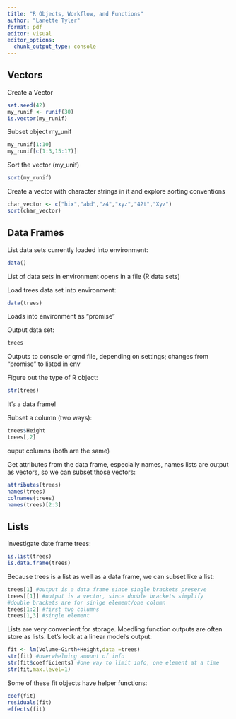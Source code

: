 ```yaml
---
title: "R Objects, Workflow, and Functions"
author: "Lanette Tyler"
format: pdf
editor: visual
editor_options: 
  chunk_output_type: console
---
```


## Vectors

Create a Vector

```r
set.seed(42)
my_runif <- runif(30)
is.vector(my_runif)
```

Subset object my_unif

```r
my_runif[1:10]
my_runif[c(1:3,15:17)]
```

Sort the vector (my_unif)

```r
sort(my_runif)
```

Create a vector with character strings in it and explore sorting conventions

```r
char_vector <- c("hix","abd","z4","xyz","42t","Xyz")
sort(char_vector)
```

## Data Frames

List data sets currently loaded into environment:

```r
data()
```

List of data sets in environment opens in a file (R data sets)

Load trees data set into environment:

```r
data(trees)
```

Loads into environment as "promise"

Output data set:

```r
trees
```

Outputs to console or qmd file, depending on settings; changes from "promise" to listed in env

Figure out the type of R object:

```r
str(trees)
```

It's a data frame!

Subset a column (two ways):

```r
trees$Height
trees[,2]
```

ouput columns (both are the same)

Get attributes from the data frame, especially names, names lists are output as vectors, so we can subset those vectors:

```r
attributes(trees)
names(trees)
colnames(trees)
names(trees)[2:3]
```

## Lists

Investigate date frame trees:

```r
is.list(trees)
is.data.frame(trees)
```

Because trees is a list as well as a data frame, we can subset like a list:

```r
trees[1] #output is a data frame since single brackets preserve
trees[[1]] #output is a vector, since double brackets simplify
#double brackets are for sinlge elememt/one column
trees[1:2] #first two columns
trees[1,3] #single element
```

Lists are very convenient for storage. Moedling function outputs are often store as lists. Let's look at a linear model's output:

```r
fit <- lm(Volume~Girth+Height,data =trees)
str(fit) #overwhelming amount of info
str(fit$coefficients) #one way to limit info, one element at a time
str(fit,max.level=1)
```

Some of these fit objects have helper functions:

```r
coef(fit)
residuals(fit)
effects(fit)
```
